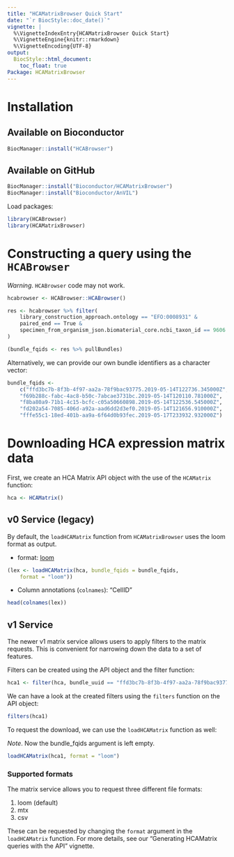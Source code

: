 ```yaml
---
title: "HCAMatrixBrowser Quick Start"
date: "`r BiocStyle::doc_date()`"
vignette: |
  %\VignetteIndexEntry{HCAMatrixBrowser Quick Start}
  %\VignetteEngine{knitr::rmarkdown}
  %\VignetteEncoding{UTF-8}
output:
  BiocStyle::html_document:
    toc_float: true
Package: HCAMatrixBrowser
---
```


# Installation

## Available on Bioconductor

```r
BiocManager::install("HCABrowser")
```

## Available on GitHub

```r
BiocManager::install("Bioconductor/HCAMatrixBrowser")
BiocManager::install("Bioconductor/AnVIL")
```

Load packages:

```r
library(HCABrowser)
library(HCAMatrixBrowser)
```

# Constructing a query using the `HCABrowser`

*Warning*. `HCABrowser` code may not work.

```r
hcabrowser <- HCABrowser::HCABrowser()

res <- hcabrowser %>% filter(
    library_construction_approach.ontology == "EFO:0008931" &
    paired_end == True &
    specimen_from_organism_json.biomaterial_core.ncbi_taxon_id == 9606
)

(bundle_fqids <- res %>% pullBundles)
```

Alternatively, we can provide our own bundle identifiers as a character
vector:

```r
bundle_fqids <-
    c("ffd3bc7b-8f3b-4f97-aa2a-78f9bac93775.2019-05-14T122736.345000Z",
    "f69b288c-fabc-4ac8-b50c-7abcae3731bc.2019-05-14T120110.781000Z",
    "f8ba80a9-71b1-4c15-bcfc-c05a50660898.2019-05-14T122536.545000Z",
    "fd202a54-7085-406d-a92a-aad6dd2d3ef0.2019-05-14T121656.910000Z",
    "fffe55c1-18ed-401b-aa9a-6f64d0b93fec.2019-05-17T233932.932000Z")
```

# Downloading HCA expression matrix data

First, we create an HCA Matrix API object with the use of the `HCAMatrix`
function:

```r
hca <- HCAMatrix()
```


## v0 Service (legacy)

By default, the `loadHCAMatrix` function from `HCAMatrixBrowser` uses
the loom format as output.

* format: [loom](http://loompy.org/)

```r
(lex <- loadHCAMatrix(hca, bundle_fqids = bundle_fqids,
    format = "loom"))
```

* Column annotations (`colnames`): "CellID"

```r
head(colnames(lex))
```

## v1 Service

The newer v1 matrix service allows users to apply filters to the matrix
requests. This is convenient for narrowing down the data to a set of
features.

Filters can be created using the API object and the filter function:

```r
hca1 <- filter(hca, bundle_uuid == "ffd3bc7b-8f3b-4f97-aa2a-78f9bac93775")
```

We can have a look at the created filters using the `filters` function on
the API object:

```r
filters(hca1)
```

To request the download, we can use the `loadHCAMatrix` function as well:

*Note*. Now the bundle_fqids argument is left empty.

```r
loadHCAMatrix(hca1, format = "loom")
```

### Supported formats

The matrix service allows you to request three different file formats:

1. loom (default)
2. mtx
3. csv

These can be requested by changing the `format` argument in the `loadHCAMatrix`
function. For more details, see our "Generating HCAMatrix queries with the API"
vignette.
